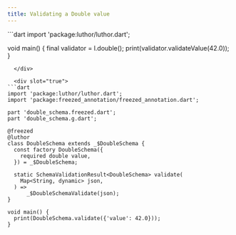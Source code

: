 ```yaml
---
title: Validating a Double value
---
```



<CodeGenContentSwitcher>
  <div slot="false">
```dart
import 'package:luthor/luthor.dart';

void main() {
  final validator = l.double();
  print(validator.validateValue(42.0));
}
```
  </div>

  <div slot="true">
```dart
import 'package:luthor/luthor.dart';
import 'package:freezed_annotation/freezed_annotation.dart';

part 'double_schema.freezed.dart';
part 'double_schema.g.dart';

@freezed
@luthor
class DoubleSchema extends _$DoubleSchema {
  const factory DoubleSchema({
    required double value,
  }) = _$DoubleSchema;

  static SchemaValidationResult<DoubleSchema> validate(
    Map<String, dynamic> json,
  ) =>
      _$DoubleSchemaValidate(json);
}

void main() {
  print(DoubleSchema.validate({'value': 42.0}));
}
```
  </div>
</CodeGenContentSwitcher>